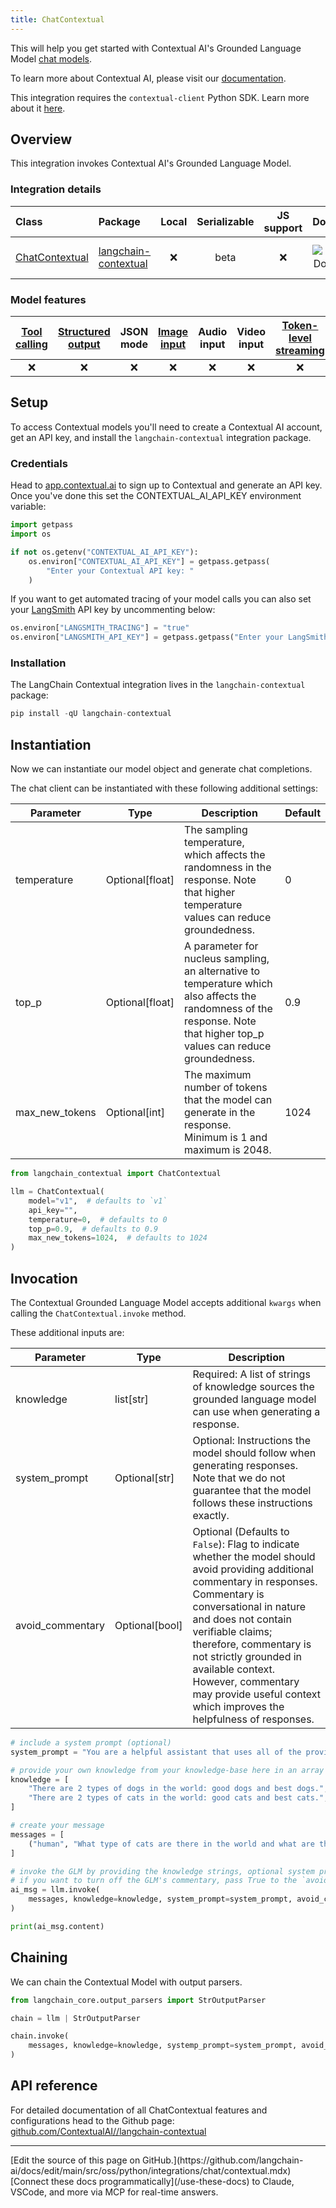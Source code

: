 ```yaml
---
title: ChatContextual
---
```


This will help you get started with Contextual AI's Grounded Language Model [chat models](/oss/python/langchain/models/).

To learn more about Contextual AI, please visit our [documentation](https://docs.contextual.ai/).

This integration requires the `contextual-client` Python SDK. Learn more about it [here](https://github.com/ContextualAI/contextual-client-python).

## Overview

This integration invokes Contextual AI's Grounded Language Model.

### Integration details

| Class | Package | Local | Serializable | JS support | Downloads | Version |
| :--- | :--- | :---: | :---: |  :---: | :---: | :---: |
| [ChatContextual](https://github.com/ContextualAI//langchain-contextual) | [langchain-contextual](https://pypi.org/project/langchain-contextual/) | ❌ | beta | ❌ | ![PyPI - Downloads](https://img.shields.io/pypi/dm/langchain-contextual?style=flat-square&label=%20) | ![PyPI - Version](https://img.shields.io/pypi/v/langchain-contextual?style=flat-square&label=%20) |

### Model features

| [Tool calling](/oss/python/langchain/tools) | [Structured output](/oss/python/langchain/structured-output) | JSON mode | [Image input](/oss/python/langchain/messages#multimodal) | Audio input | Video input | [Token-level streaming](/oss/python/langchain/streaming/) | Native async | [Token usage](/oss/python/langchain/models#token-usage) | [Logprobs](/oss/python/langchain/models#log-probabilities) |
| :---: | :---: | :---: | :---: |  :---: | :---: | :---: | :---: | :---: | :---: |
| ❌ | ❌ | ❌ | ❌ | ❌ | ❌ | ❌ | ❌ | ❌ | ❌ |

## Setup

To access Contextual models you'll need to create a Contextual AI account, get an API key, and install the `langchain-contextual` integration package.

### Credentials

Head to [app.contextual.ai](https://app.contextual.ai) to sign up to Contextual and generate an API key. Once you've done this set the CONTEXTUAL_AI_API_KEY environment variable:

```python
import getpass
import os

if not os.getenv("CONTEXTUAL_AI_API_KEY"):
    os.environ["CONTEXTUAL_AI_API_KEY"] = getpass.getpass(
        "Enter your Contextual API key: "
    )
```

If you want to get automated tracing of your model calls you can also set your [LangSmith](https://docs.smith.langchain.com/) API key by uncommenting below:

```python
os.environ["LANGSMITH_TRACING"] = "true"
os.environ["LANGSMITH_API_KEY"] = getpass.getpass("Enter your LangSmith API key: ")
```

### Installation

The LangChain Contextual integration lives in the `langchain-contextual` package:

```python
pip install -qU langchain-contextual
```

## Instantiation

Now we can instantiate our model object and generate chat completions.

The chat client can be instantiated with these following additional settings:

| Parameter | Type | Description | Default |
|-----------|------|-------------|---------|
| temperature | Optional[float] | The sampling temperature, which affects the randomness in the response. Note that higher temperature values can reduce groundedness. | 0 |
| top_p | Optional[float] | A parameter for nucleus sampling, an alternative to temperature which also affects the randomness of the response. Note that higher top_p values can reduce groundedness. | 0.9 |
| max_new_tokens | Optional[int] | The maximum number of tokens that the model can generate in the response. Minimum is 1 and maximum is 2048. | 1024 |

```python
from langchain_contextual import ChatContextual

llm = ChatContextual(
    model="v1",  # defaults to `v1`
    api_key="",
    temperature=0,  # defaults to 0
    top_p=0.9,  # defaults to 0.9
    max_new_tokens=1024,  # defaults to 1024
)
```

## Invocation

The Contextual Grounded Language Model accepts additional `kwargs` when calling the `ChatContextual.invoke` method.

These additional inputs are:

| Parameter | Type | Description |
|-----------|------|-------------|
| knowledge | list[str] | Required: A list of strings of knowledge sources the grounded language model can use when generating a response. |
| system_prompt | Optional[str] | Optional: Instructions the model should follow when generating responses. Note that we do not guarantee that the model follows these instructions exactly. |
| avoid_commentary | Optional[bool] | Optional (Defaults to `False`): Flag to indicate whether the model should avoid providing additional commentary in responses. Commentary is conversational in nature and does not contain verifiable claims; therefore, commentary is not strictly grounded in available context. However, commentary may provide useful context which improves the helpfulness of responses. |

```python
# include a system prompt (optional)
system_prompt = "You are a helpful assistant that uses all of the provided knowledge to answer the user's query to the best of your ability."

# provide your own knowledge from your knowledge-base here in an array of string
knowledge = [
    "There are 2 types of dogs in the world: good dogs and best dogs.",
    "There are 2 types of cats in the world: good cats and best cats.",
]

# create your message
messages = [
    ("human", "What type of cats are there in the world and what are the types?"),
]

# invoke the GLM by providing the knowledge strings, optional system prompt
# if you want to turn off the GLM's commentary, pass True to the `avoid_commentary` argument
ai_msg = llm.invoke(
    messages, knowledge=knowledge, system_prompt=system_prompt, avoid_commentary=True
)

print(ai_msg.content)
```

## Chaining

We can chain the Contextual Model with output parsers.

```python
from langchain_core.output_parsers import StrOutputParser

chain = llm | StrOutputParser

chain.invoke(
    messages, knowledge=knowledge, systemp_prompt=system_prompt, avoid_commentary=True
)
```

## API reference

For detailed documentation of all ChatContextual features and configurations head to the Github page: [github.com/ContextualAI//langchain-contextual](https://github.com/ContextualAI//langchain-contextual)

---

<Callout icon="pen-to-square" iconType="regular">
    [Edit the source of this page on GitHub.](https://github.com/langchain-ai/docs/edit/main/src/oss/python/integrations/chat/contextual.mdx)
</Callout>
<Tip icon="terminal" iconType="regular">
    [Connect these docs programmatically](/use-these-docs) to Claude, VSCode, and more via MCP for    real-time answers.
</Tip>
